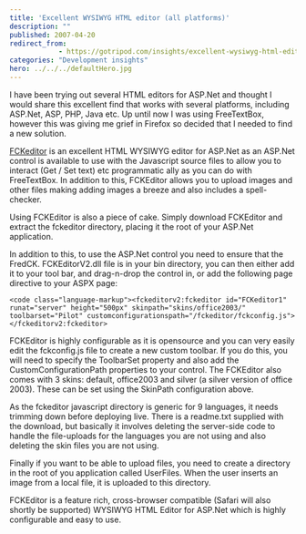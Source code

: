 ```yaml
---
title: 'Excellent WYSIWYG HTML editor (all platforms)'
description: ""
published: 2007-04-20
redirect_from: 
            - https://gotripod.com/insights/excellent-wysiwyg-html-editor-platforms/
categories: "Development insights"
hero: ../../../defaultHero.jpg
---
```

I have been trying out several HTML editors for ASP.Net and thought I would share this excellent find that works with several platforms, including ASP.Net, ASP, PHP, Java etc. Up until now I was using FreeTextBox, however this was giving me grief in Firefox so decided that I needed to find a new solution.

[FCKeditor](http://www.fckeditor.net/) is an excellent HTML WYSIWYG editor for ASP.Net as an ASP.Net control is available to use with the Javascript source files to allow you to interact (Get / Set text) etc programmatic ally as you can do with FreeTextBox. In addition to this, FCKEditor allows you to upload images and other files making adding images a breeze and also includes a spell-checker.

Using FCKEditor is also a piece of cake. Simply download FCKEditor and extract the fckeditor directory, placing it the root of your ASP.Net application.

In addition to this, to use the ASP.Net control you need to ensure that the FredCK. FCKEditorV2.dll file is in your bin directory, you can then either add it to your tool bar, and drag-n-drop the control in, or add the following page directive to your ASPX page:

```
<code class="language-markup"><fckeditorv2:fckeditor id="FCKeditor1" runat="server" height="500px" skinpath="skins/office2003/" toolbarset="Pilot" customconfigurationspath="/fckeditor/fckconfig.js">
</fckeditorv2:fckeditor>
```

FCKEditor is highly configurable as it is opensource and you can very easily edit the fckconfig.js file to create a new custom toolbar. If you do this, you will need to specify the ToolbarSet property and also add the CustomConfigurationPath properties to your control. The FCKEditor also comes with 3 skins: default, office2003 and silver (a silver version of office 2003). These can be set using the SkinPath configuration above.

As the fckeditor javascript directory is generic for 9 languages, it needs trimming down before deploying live. There is a readme.txt supplied with the download, but basically it involves deleting the server-side code to handle the file-uploads for the languages you are not using and also deleting the skin files you are not using.

Finally if you want to be able to upload files, you need to create a directory in the root of you application called UserFiles. When the user inserts an image from a local file, it is uploaded to this directory.

FCKEditor is a feature rich, cross-browser compatible (Safari will also shortly be supported) WYSIWYG HTML Editor for ASP.Net which is highly configurable and easy to use.
